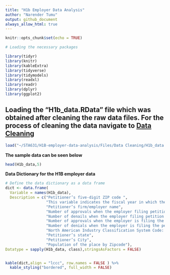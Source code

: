 ```yaml
---
title: "H1b Employer Data Analysis"
author: "Narender Tumu"
output: github_document
always_allow_html: true
---
```


```r
knitr::opts_chunk$set(echo = TRUE)
```




```r
# Loading the necessary packages

library(tidyr)
library(knitr)
library(kableExtra)
library(tidyverse)
library(tidymodels)
library(readxl)
library(readr)
library(dplyr)
library(ggplot2)
```



## Loading the "H1b_data.RData" file which was obtained after cleaning the raw data files. For the process of cleaning the data navigate to [Data Cleaning](https://github.com/NarenderTumu/H1B-employer-data-analysis/tree/main/Files/Data%20Cleaning)



```r
load("~/STA631/H1B-employer-data-analysis/Files/Data Cleaning/H1b_data.RData")
```


**The sample data can be seen below**

```r
head(H1b_data,5)
```


**Data Dictionary for the H1B employer data**

```r
# Define the data dictionary as a data frame
dict <- data.frame(
  Variable = names(H1b_data),
  Description = c("Petitioner’s five-digit ZIP code ",
                  "This variable indicates the fiscal year in which the H-1B petition was filed. Fiscal year in the United States starts from October 1st and ends on September 30th of the following year.", 
                  "Petitioner’s firm/employer name", 
                  "Number of approvals when the employer filing petition for the first time to the worker",
                  "Number of denails when the employer filing petition for the first time to the worker",
                  "Number of approvals when the employer is filing the petition for the worker who was already having an approved visa for the same employer and wishing to extend the workers time period",
                  "Number of denials when the employer is filing the petition for the worker who was already having an approved visa for the same employer and wishing to extend the workers time period",
                  "North American Industry Classification System Code: A character string that stands for an industry classification within the North American Industry Classification System,For more information on the NAICS, visit the [U.S. Census Bureau’s North American Industry Classification Code webpage](https://www.census.gov/naics/)",
                  "Petitioner’s state",
                  "Petitioner’s City",
                  "Population of the place by Zipcode"), 
Datatype = sapply(H1b_data, class),stringsAsFactors = FALSE)


kable(dict,align = "lccc", row.names = FALSE ) %>%
  kable_styling("bordered", full_width = FALSE)

```

